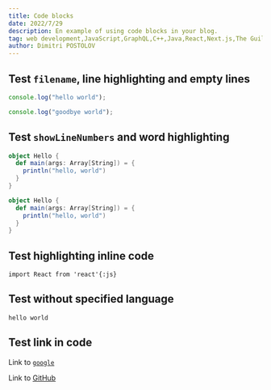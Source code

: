 ```yaml
---
title: Code blocks
date: 2022/7/29
description: En example of using code blocks in your blog.
tag: web development,JavaScript,GraphQL,C++,Java,React,Next.js,The Guild,MacBook Pro
author: Dimitri POSTOLOV
---
```


## Test `filename`, line highlighting and empty lines

```js filename="test.js" {1}
console.log("hello world");

console.log("goodbye world");
```

## Test `showLineNumbers` and word highlighting

```scala showLineNumbers {2-4} /println/
object Hello {
  def main(args: Array[String]) = {
    println("hello, world")
  }
}

object Hello {
  def main(args: Array[String]) = {
    println("hello, world")
  }
}
```

## Test highlighting inline code

`import React from 'react'{:js}`

## Test without specified language

```text /hello/
hello world
```

## Test link in code

Link to [`google`](https://google.com)

Link to [GitHub](https://github.com)
